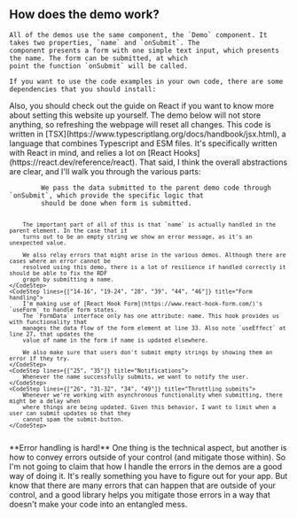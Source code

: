 
<Content id="demo">
    <h2 className="subtitle is-3">How does the demo work?</h2>

    All of the demos use the same component, the `Demo` component. It takes two properties, `name` and `onSubmit`. The
    component presents a form with one simple text input, which presents the name. The form can be submitted, at which
    point the function `onSubmit` will be called.

    If you want to use the code examples in your own code, there are some dependencies that you should install:
</Content>

<Install name="react @ldo/solid-react react-hook-form use-local-storage bulma clsx"/>

<Content>
    Also, you should check out the <NavLink to="/react">guide on React</NavLink> if you want to know more about setting
    this website up yourself.
</Content>

<Content>
    The demo below will not store anything, so refreshing the webpage will reset all changes.
</Content>

<FrontpageDemo/>

<Content>
    This code is written in [TSX](https://www.typescriptlang.org/docs/handbook/jsx.html), a language that combines
    Typescript and ESM files. It's specifically written with React in mind, and relies a lot on [React
    Hooks](https://react.dev/reference/react). That said, I think the overall abstractions are clear, and I'll walk you
    through the various parts:
</Content>

<Code id="FrontpageDemoCode" language="tsx" code={demoCode} className="line-numbers">
    <CodeStep lines={["8-12", "18", "28", "33", "40"]} title="Relaying error, name and onSubmit">
        We pass the data submitted to the parent demo code through `onSubmit`, which provide the specific logic that
        should be done when form is submitted.

        The important part of all of this is that `name` is actually handled in the parent element. In the case that it
        turns out to be an empty string we show an error message, as it's an unexpected value.

        We also relay errors that might arise in the various demos. Although there are cases where an error cannot be
        resolved using this demo, there is a lot of resilience if handled correctly it should be able to fix the RDF
        graph by submitting a name.
    </CodeStep>
    <CodeStep lines={["14-16", "19-24", "28", "39", "44", "46"]} title="Form handling">
        I'm making use of [React Hook Form](https://www.react-hook-form.com/)'s `useForm` to handle form states.
        The `FormData` interface only has one attribute: name. This hook provides us with functionality that
        manages the data flow of the form element at line 33. Also note `useEffect` at line 27, that updates the
        value of name in the form if name is updated elsewhere.

        We also make sure that users don't submit empty strings by showing them an error if they try.
    </CodeStep>
    <CodeStep lines={["25", "35"]} title="Notifications">
        Whenever the name successfully submits, we want to notify the user.
    </CodeStep>
    <CodeStep lines={["26", "31-32", "34", "49"]} title="Throttling submits">
        Whenever we're working with asynchronous functionality when submitting, there might be a delay when
        where things are being updated. Given this behavior, I want to limit when a user can submit updates so that they
        cannot spam the submit-button.
    </CodeStep>
</Code>

<AuthorNote title="On error handling">
    **Error handling is hard!** One thing is the technical aspect, but another is how to convey errors outside of your
    control (and mitigate those within). So I'm not going to claim that how I handle the errors in the demos are a good
    way of doing it. It's really something you have to figure out for your app. But know that there are many errors that
    can happen that are outside of your control, and a good library helps you mitigate those errors in a way that
    doesn't make your code into an entangled mess.
</AuthorNote>